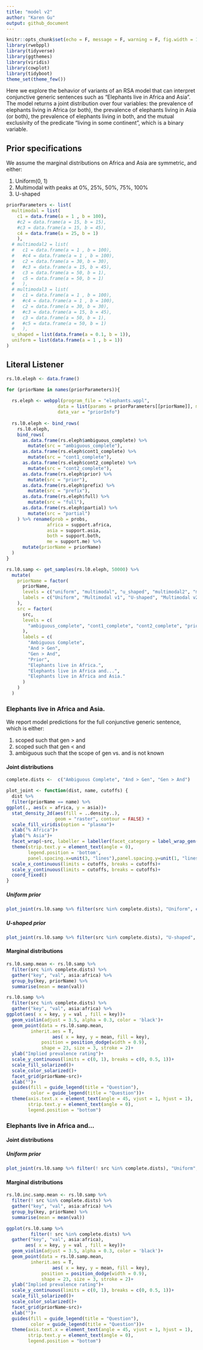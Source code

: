 ```yaml
---
title: "model v2"
author: "Karen Gu"
output: github_document
---
```


```r
knitr::opts_chunk$set(echo = F, message = F, warning = F, fig.width = 10)
library(rwebppl)
library(tidyverse)
library(ggthemes)
library(viridis)
library(cowplot)
library(tidyboot)
theme_set(theme_few())
```

Here we explore the behavior of variants of an RSA model that can interpret conjunctive generic sentences such as "Elephants live in Africa and Asia". The model returns a joint distribution over four variables: the prevalence of elephants living in Africa (or both), the prevalence of elephants living in Asia (or both), the prevalence of elephants living in both, and the mutual exclusivity of the predicate "living in some continent", which is a binary variable.

## Prior specifications

We assume the marginal distributions on Africa and Asia are symmetric, and either:

1. Uniform(0, 1)
2. Multimodal with peaks at 0%, 25%, 50%, 75%, 100%
3. U-shaped

```r
priorParameters <- list(
  multimodal = list(
    c1 = data.frame(a = 1 , b = 100),
    #c2 = data.frame(a = 15, b = 15),
    #c3 = data.frame(a = 15, b = 45),
    c4 = data.frame(a = 25, b = 1)
    ),
  # multimodal2 = list(
  #   c1 = data.frame(a = 1 , b = 100), 
  #   #c4 = data.frame(a = 1 , b = 100), 
  #   c2 = data.frame(a = 30, b = 30), 
  #   #c3 = data.frame(a = 15, b = 45), 
  #   c3 = data.frame(a = 50, b = 1),
  #   c5 = data.frame(a = 50, b = 1)
  #   ),
  # multimodal3 = list(
  #   c1 = data.frame(a = 1 , b = 100), 
  #   #c4 = data.frame(a = 1 , b = 100),
  #   c2 = data.frame(a = 30, b = 30), 
  #   #c3 = data.frame(a = 15, b = 45), 
  #   c3 = data.frame(a = 50, b = 1),
  #   #c5 = data.frame(a = 50, b = 1)
  #   ),
  u_shaped = list(data.frame(a = 0.1, b = 1)),
  uniform = list(data.frame(a = 1 , b = 1))
)
```


## Literal Listener 

```r
rs.l0.eleph <- data.frame()

for (priorName in names(priorParameters)){
  
  rs.eleph <- webppl(program_file = "elephants.wppl",
                   data = list(params = priorParameters[[priorName]], multimodal = priorName == 'multimodal'), 
                   data_var = "priorInfo")
  
  rs.l0.eleph <- bind_rows(
    rs.l0.eleph, 
    bind_rows(
      as.data.frame(rs.eleph$ambiguous_complete) %>%
        mutate(src = "ambiguous_complete"),
      as.data.frame(rs.eleph$cont1_complete) %>%
        mutate(src = "cont1_complete"),
      as.data.frame(rs.eleph$cont2_complete) %>%
        mutate(src = "cont2_complete"),
      as.data.frame(rs.eleph$prior) %>%
        mutate(src = "prior"),
      as.data.frame(rs.eleph$prefix) %>%
        mutate(src = "prefix"),
      as.data.frame(rs.eleph$full) %>%
        mutate(src = "full"),
      as.data.frame(rs.eleph$partial) %>%
        mutate(src = "partial")
    ) %>% rename(prob = probs, 
               africa = support.africa,
               asia = support.asia,
               both = support.both,
               me = support.me) %>% 
      mutate(priorName = priorName)
  )
}

rs.l0.samp <- get_samples(rs.l0.eleph, 50000) %>% 
  mutate(
    priorName = factor(
      priorName, 
      levels = c("uniform", "multimodal", "u_shaped", "multimodal2", "multimodal3", "bimodal"),
      labels = c("Uniform", "Multimodal v1", "U-shaped", "Multimodal v2", "multimodal3", "bimodal")
    ),
    src = factor(
      src, 
      levels = c(
        "ambiguous_complete", "cont1_complete", "cont2_complete", "prior", "prefix", "partial", "full"
      ),
      labels = c(
        "Ambiguous Complete", 
        "And > Gen", 
        "Gen > And", 
        "Prior", 
        "Elephants live in Africa.", 
        "Elephants live in Africa and...", 
        "Elephants live in Africa and Asia."
      )
    )
  )
```

### Elephants live in Africa and Asia.

We report model predictions for the full conjunctive generic sentence, which is either: 

1. scoped such that gen > and
2. scoped such that gen < and
3. ambiguous such that the scope of gen vs. and is not known

#### Joint distributions

```r
complete.dists <-  c("Ambiguous Complete", "And > Gen", "Gen > And")

plot_joint <- function(dist, name, cutoffs) {
  dist %>% 
  filter(priorName == name) %>%
ggplot(., aes(x = africa, y = asia))+
  stat_density_2d(aes(fill = ..density..), 
                  geom = "raster", contour = FALSE) +
  scale_fill_viridis(option = "plasma")+
  xlab("% Africa")+
  ylab("% Asia")+
  facet_wrap(~src, labeller = labeller(facet_category = label_wrap_gen(width = 16)))+
  theme(strip.text.y = element_text(angle = 0),
        legend.position = 'bottom',
        panel.spacing.x=unit(3, "lines"),panel.spacing.y=unit(1, "lines"))+
  scale_x_continuous(limits = cutoffs, breaks = cutoffs)+
  scale_y_continuous(limits = cutoffs, breaks = cutoffs)+
  coord_fixed()
}
```

##### Uniform prior

```r
plot_joint(rs.l0.samp %>% filter(src %in% complete.dists), "Uniform", c(0,1))
```

##### U-shaped prior

```r
plot_joint(rs.l0.samp %>% filter(src %in% complete.dists), "U-shaped", c(0,1))
```

#### Marginal distributions

```r
rs.l0.samp.mean <- rs.l0.samp %>%
  filter(src %in% complete.dists) %>%
  gather("key", "val", asia:africa) %>%
  group_by(key, priorName) %>%
  summarise(mean = mean(val))

rs.l0.samp %>%
  filter(src %in% complete.dists) %>%
  gather("key", "val", asia:africa) %>%
ggplot(aes( x = key, y = val , fill = key))+
  geom_violin(adjust = 3.5, alpha = 0.3, color = 'black')+
  geom_point(data = rs.l0.samp.mean,
         inherit.aes = T,
                 aes( x = key, y = mean, fill = key),
             position = position_dodge(width = 0.9),
             shape = 23, size = 3, stroke = 2)+
  ylab("Implied prevalence rating")+
  scale_y_continuous(limits = c(0, 1), breaks = c(0, 0.5, 1))+
  scale_fill_solarized()+
  scale_color_solarized()+
  facet_grid(priorName~src)+
  xlab("")+
  guides(fill = guide_legend(title = "Question"),
         color = guide_legend(title = "Question"))+
  theme(axis.text.x = element_text(angle = 45, vjust = 1, hjust = 1),
        strip.text.y = element_text(angle = 0),
        legend.position = "bottom")
```

### Elephants live in Africa and...

#### Joint distributions

##### Uniform prior

```r
plot_joint(rs.l0.samp %>% filter(! src %in% complete.dists), "Uniform", c(0, 1))
```


#### Marginal distributions

```r
rs.l0.inc.samp.mean <- rs.l0.samp %>%
  filter(! src %in% complete.dists) %>%
  gather("key", "val", asia:africa) %>%
  group_by(key, priorName) %>%
  summarise(mean = mean(val))

ggplot(rs.l0.samp %>%
         filter(! src %in% complete.dists) %>%
  gather("key", "val", asia:africa),
       aes( x = key, y = val , fill = key))+
  geom_violin(adjust = 3.5, alpha = 0.3, color = 'black')+
  geom_point(data = rs.l0.samp.mean,
         inherit.aes = T,
                 aes( x = key, y = mean, fill = key),
             position = position_dodge(width = 0.9),
             shape = 23, size = 3, stroke = 2)+
  ylab("Implied prevalence rating")+
  scale_y_continuous(limits = c(0, 1), breaks = c(0, 0.5, 1))+
  scale_fill_solarized()+
  scale_color_solarized()+
  facet_grid(priorName~src)+
  xlab("")+
  guides(fill = guide_legend(title = "Question"),
         color = guide_legend(title = "Question"))+
  theme(axis.text.x = element_text(angle = 45, vjust = 1, hjust = 1),
        strip.text.y = element_text(angle = 0),
        legend.position = "bottom")
```

